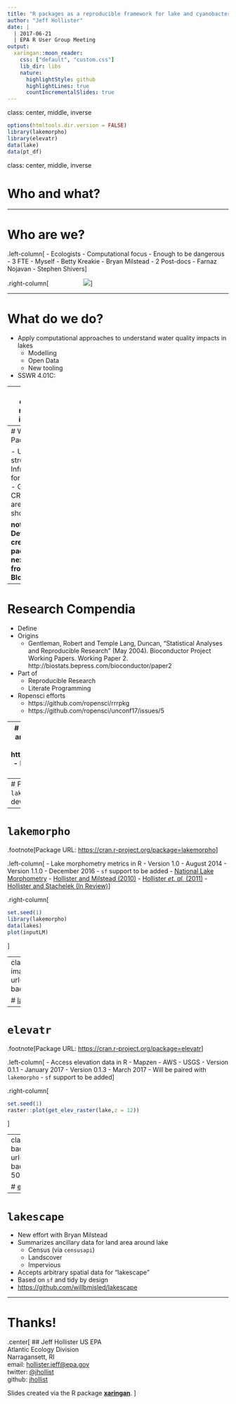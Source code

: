 ```yaml
---
title: "R packages as a reproducible framework for lake and cyanobacteria research"
author: "Jeff Hollister"
date: |
  | 2017-06-21
  | EPA R User Group Meeting
output:
  xaringan::moon_reader:
    css: ["default", "custom.css"]
    lib_dir: libs
    nature:
      highlightStyle: github
      highlightLines: true
      countIncrementalSlides: true
---
```

class: center, middle, inverse

```r
options(htmltools.dir.version = FALSE)
library(lakemorpho)
library(elevatr)
data(lake)
data(pt_df)
```

class: center, middle, inverse

# Who and what?

---


# Who are we?

.left-column[
- Ecologists 
- Computational focus
  - Enough to be dangerous
- 3 FTE
  - Myself
  - Betty Kreakie
  - Bryan Milstead
- 2 Post-docs
  - Farnaz Nojavan
  - Stephen Shivers
]

.right-column[
<img src="figure/comp_eco_crew.jpg" style="margin-left: 75px"></img>
]

---

# What do we do? 

- Apply computational approaches to understand water quality impacts in lakes
  - Modelling 
  - Open Data
  - New tooling
- SSWR 4.01C: 

---
class: center, middle, inverse

# Packages

---
# Why Packages

- Useful structure
- Infrastrcutre for sharing
  - GitHub
  - CRAN
- We are an R shop!

**note: Details on creating packages next month from Karen Blocksum**

---
# Research Compendia

- Define
- Origins
  - Gentleman, Robert and Temple Lang, Duncan, "Statistical Analyses and Reproducible Research" (May 2004). Bioconductor Project Working Papers. Working Paper 2. http://biostats.bepress.com/bioconductor/paper2
- Part of
  - Reproducible Research
  - Literate Programming
- Ropensci efforts
  - https://github.com/ropensci/rrrpkg
  - https://github.com/ropensci/unconf17/issues/5

---
# Packages as Research Compendia
- R, Data, and Vignettes folders
- Other examples
- Our examples
     - https://github.com/usepa/LakeTrophicModelling
     - https://github.com/usepa/Microcystinchla)
- GitHub and Zenodo (Archive)

---
# Packages that support our research
  - `lakemorpho`
  - `elevatr`
  - `lakescape` (in development)
---

# `lakemorpho`

.footnote[Package URL: <https://cran.r-project.org/package=lakemorpho>]

.left-column[
- Lake morphometry metrics in R
- Version 1.0 
  - August 2014
- Version 1.1.0 
  - December 2016
- `sf` support to be added
- [National Lake Morphometry](https://edg.epa.gov/metadata/catalog/search/resource/details.page?uuid=%7B495CBAED-9BB9-49B4-80A7-1C91DE5FCA95%7D)
- [Hollister and Milstead (2010)](http://dx.doi.org/10.1080/07438141.2010.504321)
- [Hollister *et. al.* (2011)](http://dx.doi.org/10.1371/journal.pone.0025764)
- [Hollister and Stachelek (In Review)]()
]

.right-column[
```r
set.seed(1)
library(lakemorpho)
data(lakes)
plot(inputLM)
```
]



---
class: center, middle
background-image: url('figure/lakemorpho_demo.png')
background-position: 50% 50%

# [lakemorpho: Demo](http://server.jwhollister.com:8787)



---

# `elevatr`

.footnote[Package URL: <https://cran.r-project.org/package=elevatr>]

.left-column[
- Access elevation data in R
  - Mapzen
  - AWS
  - USGS
- Version 0.1.1 
  - January 2017
- Version 0.1.3 
  - March 2017
- Will be paired with `lakemorpho`
- `sf` support to be added
]

.right-column[
```r
set.seed(1)
raster::plot(get_elev_raster(lake,z = 12))
```
]


---
class: center, middle
background-image: url('figure/elevatr_demo.png')
background-position: 50% 50%

# [elevatr: Demo](http://server.jwhollister.com:8787)

---

# `lakescape`

- New effort with Bryan Milstead
- Summarizes ancillary data for land area around lake
  - Census (via `censusapi`)
  - Landscover
  - Impervious
- Accepts arbitrary spatial data for "lakescape"
- Based on `sf` and tidy by design
- <https://github.com/willbmisled/lakescape>

---

# Thanks!
.center[
## Jeff Hollister
US EPA </br>
Atlantic Ecology Division </br>
Narragansett, RI </br>
email: [hollister.jeff@epa.gov](mailto:hollister.jeff@epa.gov) </br>
twitter: [@jhollist](https://twitter.com/jhollist) </br>
github: [jhollist](https://github.com/jhollist) </br>


Slides created via the R package [**xaringan**](https://github.com/yihui/xaringan).
]


